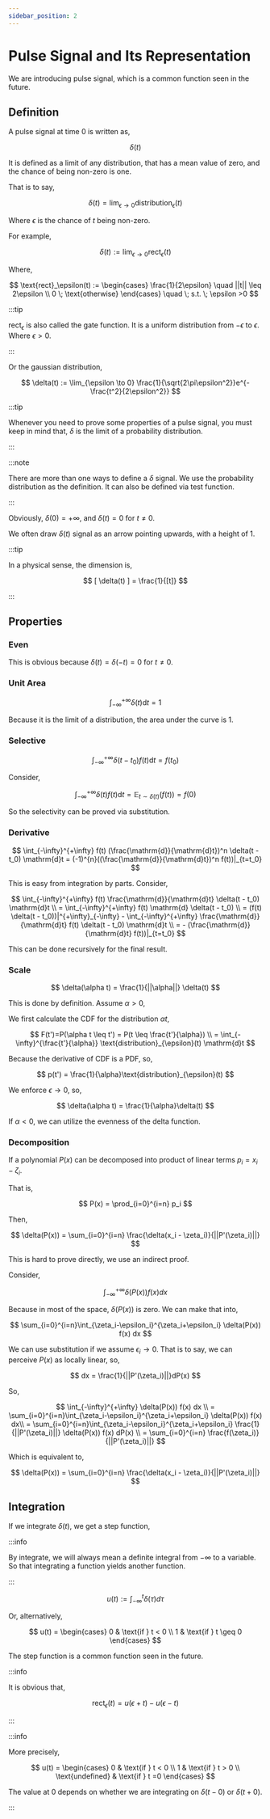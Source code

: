 ```yaml
---
sidebar_position: 2
---
```


# Pulse Signal and Its Representation

We are introducing pulse signal, which is a common function seen in the future.

## Definition

A pulse signal at time $0$ is written as,

$$
\delta(t)
$$

It is defined as a limit of any  distribution, that has a mean value of zero, and the chance of being non-zero is one.

That is to say,

$$
\delta(t) = \lim_{\epsilon \to 0} \text{distribution}_\epsilon(t)
$$

Where $\epsilon$ is the chance of $t$ being non-zero.

For example,

$$
\delta(t) := \lim_{\epsilon \to 0} \text{rect}_\epsilon(t)
$$

Where,

$$
\text{rect}_\epsilon(t) := \begin{cases}
\frac{1}{2\epsilon} \quad ||t|| \leq 2\epsilon \\
0 \; \text{otherwise}
\end{cases} \quad \; s.t. \; \epsilon >0
$$

:::tip

$\text{rect}_\epsilon$ is also called the gate function. It is a uniform distribution from $-\epsilon$ to $\epsilon$. Where $\epsilon > 0$.

:::

Or the gaussian distribution,

$$
\delta(t) := \lim_{\epsilon \to 0} \frac{1}{\sqrt{2\pi\epsilon^2}}e^{-\frac{t^2}{2\epsilon^2}}
$$

:::tip

Whenever you need to prove some properties of a pulse signal, you must keep in mind that, $\delta$ is the limit of a probability distribution.

:::

:::note

There are more than one ways to define a $\delta$ signal. We use the probability distribution as the definition. It can also be defined via test function.

:::

Obviously, $\delta(0) = +\infty$, and $\delta(t) = 0$ for $t \neq 0$.

We often draw $\delta(t)$ signal as an arrow pointing upwards, with a height of 1.

:::tip

In a physical sense, the dimension is,

$$
[ \delta(t) ] = \frac{1}{[t]}
$$

:::

## Properties

### Even

This is obvious because $\delta(t) = \delta(-t) = 0$ for $t \neq 0$.

### Unit Area

$$
\int_{-\infty}^{+\infty} \delta(t) \mathrm{d}t = 1
$$

Because it is the limit of a distribution, the area under the curve is 1.

### Selective

$$
\int_{-\infty}^{+\infty} \delta(t-t_0) f(t) \mathrm{d}t = f(t_0)
$$

Consider,

$$
\int_{-\infty}^{+\infty} \delta(t) f(t) \mathrm{d}t = \mathbb{E}_{t \sim \delta(t)}(f(t)) = f(0)
$$

So the selectivity can be proved via substitution.

### Derivative

$$
\int_{-\infty}^{+\infty} f(t) (\frac{\mathrm{d}}{\mathrm{d}t})^n \delta(t - t_0) \mathrm{d}t = (-1)^{n}((\frac{\mathrm{d}}{\mathrm{d}t})^n f(t))|_{t=t_0}
$$

This is easy from integration by parts. Consider,

$$
\int_{-\infty}^{+\infty} f(t) \frac{\mathrm{d}}{\mathrm{d}t} \delta(t - t_0) \mathrm{d}t \\
= \int_{-\infty}^{+\infty} f(t) \mathrm{d} \delta(t - t_0) \\
= (f(t) \delta(t - t_0))|^{+\infty}_{-\infty} - \int_{-\infty}^{+\infty} \frac{\mathrm{d}}{\mathrm{d}t} f(t) \delta(t - t_0) \mathrm{d}t \\
= - (\frac{\mathrm{d}}{\mathrm{d}t} f(t))|_{t=t_0}
$$

This can be done recursively for the final result.

### Scale

$$
\delta(\alpha t) = \frac{1}{||\alpha||} \delta(t)
$$

This is done by definition. Assume $\alpha > 0$,

We first calculate the CDF for the distribution $\alpha t$,

$$
F(t')=P(\alpha t \leq t') = P(t \leq \frac{t'}{\alpha}) \\
= \int_{-\infty}^{\frac{t'}{\alpha}} \text{distribution}_{\epsilon}(t) \mathrm{d}t
$$

Because the derivative of CDF is a PDF, so,

$$
p(t') = \frac{1}{\alpha}\text{distribution}_{\epsilon}(t)
$$

We enforce $\epsilon \to 0$, so,

$$
\delta(\alpha t) = \frac{1}{\alpha}\delta(t)
$$

If $\alpha < 0$, we can utilize the evenness of the delta function.

### Decomposition

If a polynomial $P(x)$ can be decomposed into product of linear terms $p_i = x_i - \zeta_i$.

That is,

$$
P(x) = \prod_{i=0}^{i=n} p_i
$$

Then,

$$
\delta(P(x)) = \sum_{i=0}^{i=n} \frac{\delta(x_i - \zeta_i)}{||P'(\zeta_i)||}
$$

This is hard to prove directly, we use an indirect proof.

Consider,

$$
\int_{-\infty}^{+\infty} \delta(P(x)) f(x) dx
$$

Because in most of the space, $\delta(P(x))$ is zero. We can make that into,

$$
\sum_{i=0}^{i=n}\int_{\zeta_i-\epsilon_i}^{\zeta_i+\epsilon_i} \delta(P(x)) f(x) dx
$$

We can use substitution if we assume $\epsilon_i \to 0$. That is to say, we can perceive $P(x)$ as locally linear, so,

$$
dx = \frac{1}{||P'(\zeta_i)||}dP(x)
$$

So,

$$
\int_{-\infty}^{+\infty} \delta(P(x)) f(x) dx \\
= \sum_{i=0}^{i=n}\int_{\zeta_i-\epsilon_i}^{\zeta_i+\epsilon_i} \delta(P(x)) f(x) dx\\
= \sum_{i=0}^{i=n}\int_{\zeta_i-\epsilon_i}^{\zeta_i+\epsilon_i} \frac{1}{||P'(\zeta_i)||} \delta(P(x)) f(x) dP(x) \\ 
= \sum_{i=0}^{i=n} \frac{f(\zeta_i)}{||P'(\zeta_i)||} 
$$

Which is equivalent to,

$$
\delta(P(x)) = \sum_{i=0}^{i=n} \frac{\delta(x_i - \zeta_i)}{||P'(\zeta_i)||}
$$

## Integration

If we integrate $\delta(t)$, we get a step function,

:::info

By integrate, we will always mean a definite integral from $-\infty$ to a variable. So that integrating a function yields another function.

:::

$$
u(t) := \int_{-\infty}^{t} \delta(\tau) d\tau
$$

Or, alternatively,

$$
u(t) = \begin{cases}
    0 & \text{if } t < 0 \\
    1 & \text{if } t \geq 0
\end{cases}
$$

The step function is a common function seen in the future.

:::info

It is obvious that,

$$
\text{rect}_\epsilon(t) = u(\epsilon + t) - u(\epsilon - t)
$$

:::

:::info

More precisely,

$$
u(t) = \begin{cases}
    0 & \text{if } t < 0 \\
    1 & \text{if } t > 0 \\
    \text{undefined} & \text{if } t =0
\end{cases}
$$

The value at $0$ depends on whether we are integrating on $\delta(t-0)$ or $\delta(t+0)$.

:::

